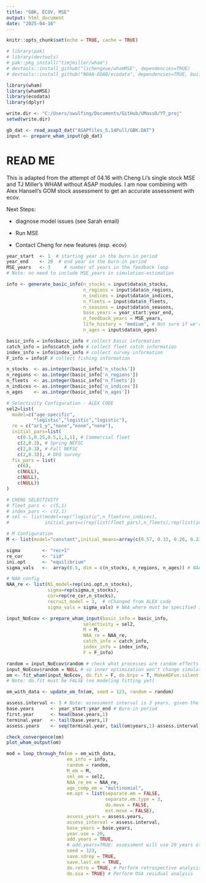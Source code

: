 ```yaml
---
title: "GBK, ECOV, MSE"
output: html_document
date: "2025-04-16"
---
```


```r
knitr::opts_chunk$set(echo = TRUE, cache = TRUE)

# library(pak)
# library(devtools)
# pak::pkg_install("timjmiller/wham")
# devtools::install_github("lichengxue/whamMSE", dependencies=TRUE)
# devtools::install_github("NOAA-EDAB/ecodata", dependencies=TRUE, build = FALSE)

library(wham)
library(whamMSE)
library(ecodata)
library(dplyr)

write.dir <- "C:/Users/swulfing/Documents/GitHub/UMassD/YT_proj"
setwd(write.dir)

gb_dat <- read_asap3_dat("ASAPfiles_5.14Pull/GBK.DAT")
input <- prepare_wham_input(gb_dat) 
```

# READ ME
This is adapted from the attempt of 04.16 with Cheng Li's single stock MSE and TJ Miller's WHAM without ASAP modules. I am now combining with Alex Hansell's GOM stock assessment to get an accurate assessment with ecov.

Next Steps:

- diagnose model issues (see Sarah email)

- Run MSE

- Contact Cheng for new features (esp. ecov)

```r

year_start  <- 1  # starting year in the burn-in period
year_end    <- 20  # end year in the burn-in period
MSE_years   <- 3     # number of years in the feedback loop
# Note: no need to include MSE_years in simulation-estimation 

info <- generate_basic_info(n_stocks = input$data$n_stocks,
                            n_regions = input$data$n_regions,
                            n_indices = input$data$n_indices,
                            n_fleets = input$data$n_fleets,
                            n_seasons = input$data$n_seasons,
                            base.years = year_start:year_end,
                            n_feedback_years = MSE_years,
                            life_history = "medium", # Not sure if we're keeping this
                            n_ages = input$data$n_ages) 

basic_info = info$basic_info # collect basic information
catch_info = info$catch_info # collect fleet catch information
index_info = info$index_info # collect survey information
F_info = info$F # collect fishing information

```

```r

n_stocks  <- as.integer(basic_info['n_stocks'])
n_regions <- as.integer(basic_info['n_regions'])
n_fleets  <- as.integer(basic_info['n_fleets'])
n_indices <- as.integer(basic_info['n_indices'])
n_ages    <- as.integer(basic_info['n_ages'])

# Selectivity Configuration - ALEX CODE
sel2=list(
  model=c("age-specific",
          "logistic","logistic","logistic"), 
  re = c("ar1_y","none","none","none"), 
  initial_pars=list(
    c(0.1,0.25,0.5,1,1,1), # Commercial fleet
    c(2,0.3), # Spring NEFSC
    c(2,0.3), # Fall NEFSC
    c(2,0.3)), # DFO survey
  fix_pars = list(
    c(6),
    c(NULL),
    c(NULL),
    c(NULL))
)

# CHENG SELECTIVITY
# fleet_pars <- c(5,1)
# index_pars <- c(2,1)
# sel <- list(model=rep("logistic",n_fleets+n_indices),
#             initial_pars=c(rep(list(fleet_pars),n_fleets),rep(list(index_pars),n_indices)))

# M Configuration
M <- list(model="constant",initial_means=array(c(0.57, 0.33, 0.26, 0.23, 0.22, 0.22), dim = c(n_stocks,n_regions,n_ages)))

sigma        <- "rec+1"
re_cor       <- "iid"
ini.opt      <- "equilibrium" 
sigma_vals   <-  array(0.5, dim = c(n_stocks, n_regions, n_ages)) # NAA sigma

# NAA config
NAA_re <- list(N1_model=rep(ini.opt,n_stocks),
               sigma=rep(sigma,n_stocks),
               cor=rep(re_cor,n_stocks),
               recruit_model = 3,  # rChanged from ALEX code
               sigma_vals = sigma_vals) # NAA_where must be specified in basic_info!
```

```r
input_NoEcov <- prepare_wham_input(basic_info = basic_info, 
                            selectivity = sel2, 
                            M = M, 
                            NAA_re = NAA_re, 
                            catch_info = catch_info, 
                            index_info = index_info, 
                            F = F_info)
```

```r
random = input_NoEcov$random # check what processes are random effects
input_NoEcov$random = NULL # so inner optimization won't change simulated RE
om <- fit_wham(input_NoEcov, do.fit = F, do.brps = T, MakeADFun.silent = TRUE, do.retro = FALSE, do.osa = FALSE) #Changing do.retro and do.osa as per SGaichas email
# Note: do.fit must be FALSE (no modeling fitting yet)

om_with_data <- update_om_fn(om, seed = 123, random = random)

assess.interval <- 3 # Note: assessment interval is 3 years, given the feedback period is 3 years, there will be only 1 assessment
base.years      <- year_start:year_end # Burn-in period
first.year      <- head(base.years,1)
terminal.year   <- tail(base.years,1)
assess.years    <- seq(terminal.year, tail(om$years,1)-assess.interval,by = assess.interval)

```

```r
check_convergence(om)
plot_wham_output(om)

```

```r

mod = loop_through_fn(om = om_with_data,
                      em_info = info, 
                      random = random,
                      M_em = M, 
                      sel_em = sel2,
                      NAA_re_em = NAA_re, 
                      age_comp_em = "multinomial",
                      em.opt = list(separate.em = FALSE, 
                                    separate.em.type = 3, 
                                    do.move = FALSE, 
                                    est.move = FALSE),
                      assess_years = assess.years, 
                      assess_interval = assess.interval, 
                      base_years = base.years,
                      year.use = 20,
                      add.years = TRUE, 
                      # add.years=TRUE: assessment will use 20 years of data from historical period + new years in the feedback period
                      seed = 123,
                      save.sdrep = TRUE,
                      save.last.em = TRUE,
                      do.retro = TRUE, # Perform retrospective analysis
                      do.osa = TRUE) # Perform OSA residual analysis
```



